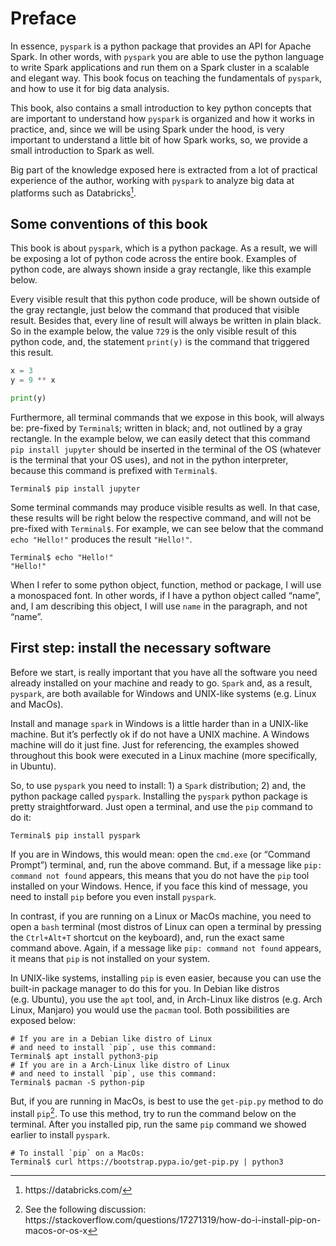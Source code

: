 



# Preface

In essence, `pyspark` is a python package that provides an API for Apache Spark. In other words, with `pyspark` you are able to use the python language to write Spark applications and run them on a Spark cluster in a scalable and elegant way. This book focus on teaching the fundamentals of `pyspark`, and how to use it for big data analysis.

This book, also contains a small introduction to key python concepts that are important to understand how `pyspark` is organized and how it works in practice, and, since we will be using Spark under the hood, is very important to understand a little bit of how Spark works, so, we provide a small introduction to Spark as well.

Big part of the knowledge exposed here is extracted from a lot of practical experience of the author, working with `pyspark` to analyze big data at platforms such as Databricks^[https://databricks.com/].




## Some conventions of this book


This book is about `pyspark`, which is a python package. As a result, we will be exposing a lot of python code across the entire book. Examples of python code, are always shown inside a gray rectangle, like this example below.

Every visible result that this python code produce, will be shown outside of the gray rectangle, just below the command that produced that visible result. Besides that, every line of result will always be written in plain black. So in the example below, the value `729` is the only visible result of this python code, and, the statement `print(y)` is the command that triggered this result.

```python
x = 3
y = 9 ** x

print(y)
```


Furthermore, all terminal commands that we expose in this book, will always be: pre-fixed by `Terminal$`; written in black; and, not outlined by a gray rectangle. In the example below, we can easily detect that this command `pip install jupyter` should be inserted in the terminal of the OS (whatever is the terminal that your OS uses), and not in the python interpreter, because this command is prefixed with `Terminal$`.

```verbatim
Terminal$ pip install jupyter
```

Some terminal commands may produce visible results as well. In that case, these results will be right below the respective command, and will not be pre-fixed with `Terminal$`. For example, we can see below that the command `echo "Hello!"` produces the result `"Hello!"`.

```verbatim
Terminal$ echo "Hello!"
"Hello!"
```

When I refer to some python object, function, method or package, I will use a monospaced font. In other words, if I have a python object called "name", and, I am describing this object, I will use `name` in the paragraph, and not "name".


## First step: install the necessary software {#sec-install-software}

Before we start, is really important that you have all the software you need already installed on your machine and ready to go. `Spark` and, as a result, `pyspark`, are both available for Windows and UNIX-like systems (e.g. Linux and MacOs). 

Install and manage `spark` in Windows is a little harder than in a UNIX-like machine. But it's perfectly ok if do not have a UNIX machine. A Windows machine will do it just fine. Just for referencing, the examples showed throughout this book were executed in a Linux machine (more specifically, in Ubuntu).

So, to use `pyspark` you need to install: 1) a `Spark` distribution; 2) and, the python package called `pyspark`. Installing the `pyspark` python package is pretty straightforward. Just open a terminal, and use the `pip` command to do it:


```verbatim
Terminal$ pip install pyspark
```

If you are in Windows, this would mean: open the `cmd.exe` (or "Command Prompt") terminal, and, run the above command. But, if a message like `pip: command not found` appears, this means that you do not have the `pip` tool installed on your Windows. Hence, if you face this kind of message, you need to install `pip` before you even install `pyspark`.

In contrast, if you are running on a Linux or MacOs machine, you need to open a `bash` terminal (most distros of Linux can open a terminal by pressing the `Ctrl+Alt+T` shortcut on the keyboard), and, run the exact same command above. Again, if a message like `pip: command not found` appears, it means that `pip` is not installed on your system. 

In UNIX-like systems, installing `pip` is even easier, because you can use the built-in package manager to do this for you. In Debian like distros (e.g. Ubuntu), you use the `apt` tool, and, in Arch-Linux like distros (e.g. Arch Linux, Manjaro) you would use the `pacman` tool. Both possibilities are exposed below:

```verbatim
# If you are in a Debian like distro of Linux
# and need to install `pip`, use this command:
Terminal$ apt install python3-pip
# If you are in a Arch-Linux like distro of Linux
# and need to install `pip`, use this command:
Terminal$ pacman -S python-pip
```

But, if you are running in MacOs, is best to use the `get-pip.py` method to do install `pip`^[See the following discussion: https://stackoverflow.com/questions/17271319/how-do-i-install-pip-on-macos-or-os-x]. To use this method, try to run the command below on the terminal. After you installed pip, run the same `pip` command we showed earlier to install `pyspark`.

```verbatim
# To install `pip` on a MacOs:
Terminal$ curl https://bootstrap.pypa.io/get-pip.py | python3
```





